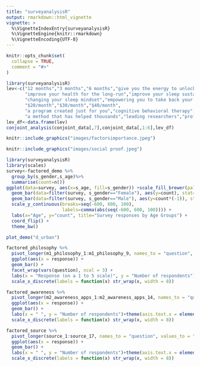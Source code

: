 ```yaml
---
title: "surveyanalysisR"
output: rmarkdown::html_vignette
vignette: >
  %\VignetteIndexEntry{surveyanalysisR}
  %\VignetteEngine{knitr::rmarkdown}
  %\VignetteEncoding{UTF-8}
---
```


```r
knitr::opts_chunk$set(
  collapse = TRUE,
  comment = "#>"
)
```



```r
library(surveyanalysisR)
lev<-c("12 months","3 months","6 months","give you the energy to unlock your fullest potential","help you lead a better life","help you sleep without more pills",
       "improve your health for the long-run","improve your sleep sustainably","breaking bad habits and creating new routines",
       "changing your sleep mindset","empowering you to take back your sleep habits",
       "$20/month","$30/month","$40/month",
       "a program created just for you","cognitive behavioral therapy","daily text messages from a coach","personalized, human coaching","the support of a community of people just like you","unique daily games, challenges and exercises",
       "a method that has helped thousands","leading researchers","professional athletes","scientific evidence")
lev_df<-data.frame(lev)
conjoint_analysis(conjoint_data[,7],conjoint_data[,1:6],lev_df)
```

```r
knitr::include_graphics("images/factorsimportance.jpeg")
```

```r
knitr::include_graphics("images/social proof.jpeg")
```

```r
library(surveyanalysisR)
library(scales)
survey<-factored_demo %>%
  group_by(s_gender,s_age)%>%
  summarise(count=n())
ggplot(data=survey, aes(x=s_age, fill=s_gender)) +scale_fill_brewer(palette="Set1",  na.value = "gray")+
  geom_bar(data=filter(survey, s_gender=="Female"), aes(y=count), stat="identity") + 
  geom_bar(data=filter(survey, s_gender=="Male"), aes(y=count*(-1)), stat="identity") +
  scale_y_continuous(breaks=seq(-600, 600, 100), 
                     labels=comma(abs(seq(-600, 600, 100)))) + 
  labs(x="Age", y="count", title="Survey responses by Age Groups") +
  coord_flip() +
  theme_bw()
```

```r
plot_demo("d_urban")
```

```r
factored_philosophy %>%
  pivot_longer(m1_philosophy_1:m1_philosophy_9, names_to = "question", values_to = "response") %>%
  ggplot(aes(x = response)) +
  geom_bar() +
  facet_wrap(vars(question), ncol = 3) +
  labs(x = "Response (on a 1 to 5 scale)", y = "Number of respondents")+theme(axis.text.x = element_text(angle = 15,hjust = 0.5, size =7))+
  scale_x_discrete(labels = function(x) str_wrap(x, width = 8))
```


```r
factored_awareness %>%
  pivot_longer(m2_awareness_apps_1:m2_awareness_apps_14, names_to = "question", values_to = "response") %>% filter(response!="NA")%>%
  ggplot(aes(x = response)) +
  geom_bar() +
  labs(x = " ", y = "Number of respondents")+theme(axis.text.x = element_text(angle = 15,hjust = 0.5, size =7))+
  scale_x_discrete(labels = function(x) str_wrap(x, width = 8))
```

```r
factored_source %>%
  pivot_longer(source_1:source_17, names_to = "question", values_to = "response") %>% filter(response!="NA")%>%
  ggplot(aes(x = response)) +
  geom_bar() +
  labs(x = " ", y = "Number of respondents")+theme(axis.text.x = element_text(angle = 15,hjust = 0.5, size =7))+
  scale_x_discrete(labels = function(x) str_wrap(x, width = 8))
```

